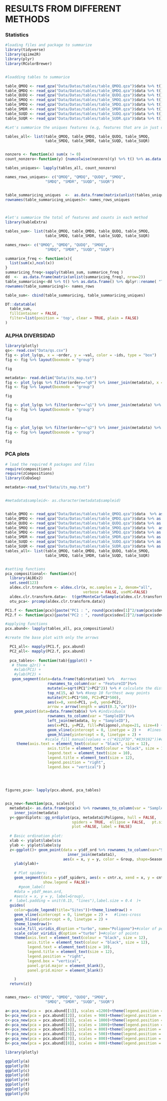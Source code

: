 


# RESULTS FROM DIFFERENT METHODS

### Statistics

```r

#loading files and package to summarize
library(tidyverse)
library(qiime2R)
library(plyr)
library(RColorBrewer)


#loadding tables to summarice

table_QMOQ <- read_qza("Data/Datas/tables/table_QMOQ.qza")$data %>% t() %>% as.data.frame()
table_QMDQ <- read_qza("Data/Datas/tables/table_QMDQ.qza")$data %>% t() %>% as.data.frame()
table_QUDQ <- read_qza("Data/Datas/tables/table_QUDQ.qza")$data %>% t() %>% as.data.frame()
table_SMOQ <- read_qza("Data/Datas/tables/table_SMOQ.qza")$data %>% t() %>% as.data.frame()
table_SMDQ <- read_qza("Data/Datas/tables/table_SMDQ.qza")$data %>% t() %>% as.data.frame()
table_SMDR <- read_qza("Data/Datas/tables/table_SMDR.qza")$data %>% t() %>% as.data.frame()
table_SUQD <- read_qza("Data/Datas/tables/table_SUDQ.qza")$data %>% t() %>% as.data.frame()
table_SUQR <- read_qza("Data/Datas/tables/table_SUDR.qza")$data %>% t() %>% as.data.frame()


```

```r

#Let's summarice the uniques features (e.g, features that are in just one sample)

tables_all<- list(table_QMOQ, table_QMDQ, table_QUDQ, table_SMOQ,
                  table_SMDQ, table_SMDR, table_SUQD, table_SUQR)


nonzero <- function(x) sum(x != 0)
count_nonzero<-function(y) {numcolwise(nonzero)(y) %>% t() %>% as.data.frame() %>% filter(V1 == 1)%>% nrow()}

tables_uniques<- lapply(tables_all, count_nonzero)

names_rows_uniques<- c("QMOQ", "QMDQ", "QUDQ", "SMOQ",
                  "SMDQ", "SMDR", "SUQD", "SUQR")


table_summaricing_uniques  <-  as.data.frame(matrix(unlist(tables_uniques), nrow=8)) %>%dplyr::select("Features just one sample" = "V1")
rownames(table_summaricing_uniques)<- names_rows_uniques

  
```


```r
#let's summarice the total of features and counts in each method
library(kableExtra)

tables_sum<- list(table_QMOQ, table_QMDQ, table_QUDQ, table_SMOQ,
                  table_SMDQ, table_SMDR, table_SUQD, table_SUQR)

names_rows<- c("QMOQ", "QMDQ", "QUDQ", "SMOQ",
                  "SMDQ", "SMDR", "SUQD", "SUQR")

summarice_freq <- function(x){
  list(sum(x),ncol(x))
}
summaricing_freq<-sapply(tables_sum, summarice_freq )
dd  <-  as.data.frame(matrix(unlist(summaricing_freq), nrow=2)) 
table_summaricing<-dd %>% t() %>% as.data.frame() %>% dplyr::rename( "Total frequency" = "V1", "Number of features"="V2")
rownames(table_summaricing)<- names_rows

table_sum<- cbind(table_summaricing, table_summaricing_uniques)

DT::datatable(
  table_sum,
  fillContainer = FALSE, 
  filter=list(position = 'top', clear = TRUE, plain = FALSE)
)

```

### ALPHA DIVERSIDAD

```r
library(plotly)
qs<- read.csv("Data/qs.csv")
fig <- plot_ly(qs, x = ~order, y = ~val, color = ~ids, type = "box")
fig <- fig %>% layout(boxmode = "group")

fig
```

```r
metadata<- read.delim("Data/its_map.txt")
fig <- plot_ly(qs %>% filter(order=="q0") %>% inner_join(metadata), x = ~ids, y = ~val, color = ~Poligono, type = "box")
fig <- fig %>% layout(boxmode = "group")

fig
```

```r
fig <- plot_ly(qs %>% filter(order=="q1") %>% inner_join(metadata) %>% filter(Season=="Dry") , x = ~ids, y = ~val, color = ~Poligono, type = "box")
fig <- fig %>% layout(boxmode = "group")

fig
```

```r
fig <- plot_ly(qs %>% filter(order=="q2") %>% inner_join(metadata) %>% filter(Season=="Dry") , x = ~ids, y = ~val, color = ~Poligono, type = "box")
fig <- fig %>% layout(boxmode = "group")

fig
```


### PCA plots


```r

# load the required R packages and files 
require(compositions) 
require(zCompositions)
library(CoDaSeq)

metadata<-read_tsv("Data/its_map.txt")


#metadata$sampleid<- as.character(metadata$sampleid)


table_QMOQ <- read_qza("Data/Datas/tables/table_QMOQ.qza")$data  %>% as.data.frame()
table_QMDQ <- read_qza("Data/Datas/tables/table_QMDQ.qza")$data %>% as.data.frame()
table_QUDQ <- read_qza("Data/Datas/tables/table_QUDQ.qza")$data %>% as.data.frame()
table_SMOQ <- read_qza("Data/Datas/tables/table_SMOQ.qza")$data %>%  as.data.frame()
table_SMDQ <- read_qza("Data/Datas/tables/table_SMDQ.qza")$data %>% as.data.frame()
table_SMDR <- read_qza("Data/Datas/tables/table_SMDR.qza")$data %>% as.data.frame()
table_SUQD <- read_qza("Data/Datas/tables/table_SUDQ.qza")$data %>% as.data.frame()
table_SUQR <- read_qza("Data/Datas/tables/table_SUDR.qza")$data %>% as.data.frame()
tables_all<- list(table_QMOQ, table_QMDQ, table_QUDQ, table_SMOQ,
                  table_SMDQ, table_SMDR, table_SUQD, table_SUQR)


#setting functions 
pca_compositional<- function(x){
  library(ALDEx2)
  set.seed(123)
  aldex.clr.transform <- aldex.clr(x, mc.samples = 2, denom="all",
                                   verbose = FALSE, useMC=FALSE)
  aldex.clr.transform.data<-  t(getMonteCarloSample(aldex.clr.transform,1) )
  otu_pca<- prcomp(aldex.clr.transform.data)}

PC1.f <- function(pcx){paste("PC1 : ", round(pcx$sdev[1]^2/sum(pcx$sdev^2),3)*100, "%",sep="")}
PC2.f <- function(pcx){paste("PC2 : ", round(pcx$sdev[2]^2/sum(pcx$sdev^2),3)*100, "%",sep="")}

#applying functions
pcx.abund<- lapply(tables_all, pca_compositional)


```

```r

#create the base plot with only the arrows

  PC1_all<- mapply(PC1.f, pcx.abund)
  PC2_all<- mapply(PC2.f, pcx.abund)
  
  pca_tables<- function(tab){ggplot() +
   # theme_q2r() +
    #xlab(PC1) +
    #ylab(PC2) +
   geom_segment(data=data.frame(tab$rotation) %>%   #arrows
                   rownames_to_column(var = "FeatureID")%>%  
                   mutate(a=sqrt(PC1^2+PC2^2)) %>% # calculate the distance from the origin
                   top_n(15, a) %>% #keep 10 furthest away points
                   mutate(PC1=PC1*500, PC2=PC2*500),
                   aes(x=0, xend=PC1, y=0, yend=PC2),
                   arrow = arrow(length = unit(0.3,"cm")))+
    geom_point(data=data.frame(tab$x) %>% #individuals
                   rownames_to_column(var = "SampleID")%>%
                   left_join(metadata, by = "SampleID"),
                   aes(x=PC1, y=PC2, fill=Poligono),shape=21, size=4) +
                   geom_vline(xintercept = 0, linetype = 2) +   #lines-cross
                   geom_hline(yintercept = 0, linetype = 2) +
                  #scale_fill_manual(values = c("#212F3D","#839192"))#color of points 
     theme(axis.text = element_text(colour = "black", size = 12),
                   axis.title = element_text(colour = "black", size = 12),
                   legend.text = element_text(size = 10),
                   legend.title = element_text(size = 12), 
                   legend.position = "right", 
                   legend.box = "vertical") }
  
  
  
  
figures_pca<- lapply(pcx.abund, pca_tables)


pca_new<-function(pca, scales){
  metadata1<- as.data.frame(pca$x) %>% rownames_to_column(var = "SampleID") %>% 
    inner_join(metadata)
  y<-ggordiplots::gg_ordiplot(pca, metadata1$Poligono, hull = FALSE, 
                              spiders = TRUE,  ellipse = FALSE,   pt.size = 4,
                              plot =FALSE, label = FALSE)
  
  # Basic ordination plot:
  xlab <- y$plot$labels$x
  ylab <- y$plot$labels$y
  z<-ggplot()+ geom_point(data = y$df_ord %>% rownames_to_column(var="SampleID") %>% 
                            inner_join(metadata1),
                          aes(x = x, y = y, color = Group, shape=Season), size = 3) + xlab(xlab) + 
    ylab(ylab)+
    
    # Plot spiders:
    geom_segment(data = y$df_spiders, aes(x = cntr.x, xend = x, y = cntr.y, yend = y, color = Group), 
                 show.legend = FALSE)+
      #geom_label(
    #data = y$df_mean.ord,
    #aes(x = x, y = y, label=Group), 
  #  label.padding = unit(0.15, "lines"),label.size = 0.4  )+
  guides(
    color=guide_legend(title="Sites"))+theme_linedraw() +
    geom_vline(xintercept = 0, linetype = 2) +   #lines-cross
    geom_hline(yintercept = 0, linetype = 2) +
    theme_linedraw()+
    scale_fill_viridis_d(option ="turbo", name="Poligono")+#color of points 
    scale_color_viridis_d(option ="turbo" )+#color of points 
    theme(axis.text = element_text(colour = "black", size = 12),
          axis.title = element_text(colour = "black", size = 12),
          legend.text = element_text(size = 10),
          legend.title = element_text(size = 12), 
          legend.position = "right", 
          legend.box = "vertical",
          panel.grid.major = element_blank(),
          panel.grid.minor = element_blank()

    )
  return(z)}


names_rows<- c("QMOQ", "QMDQ", "QUDQ", "SMOQ",
                  "SMDQ", "SMDR", "SUQD", "SUQR")

a<-pca_new(pca =  pcx.abund[[1]], scales =1200)+theme(legend.position = "none")+ggtitle("QMOQ")
b<-pca_new(pca = pcx.abund[[2]], scales = 900)+theme(legend.position = "none")+ggtitle("QMDQ")
c<-pca_new(pca = pcx.abund[[3]], scales = 1000)+theme(legend.position = "none")+ggtitle("QUDQ")
d<-pca_new(pca = pcx.abund[[4]], scales = 1800)+theme(legend.position = "none")+ggtitle("SMOQ")
e<-pca_new(pca = pcx.abund[[5]], scales = 800)+theme(legend.position = "none")+ggtitle("SMDQ")
f<-pca_new(pca = pcx.abund[[6]], scales = 500)+theme(legend.position = "none")+ggtitle("SMDR")
g<-pca_new(pca = pcx.abund[[7]], scales = 800)+theme(legend.position = "none")+ggtitle("SUQD")
h<-pca_new(pca = pcx.abund[[8]], scales = 800)+theme(legend.position = "none")+ggtitle("SUQR")

library(plotly)

ggplotly(a)
ggplotly(b)
ggplotly(c)
ggplotly(d)
ggplotly(e)
ggplotly(f)
ggplotly(g)
ggplotly(h)



```

